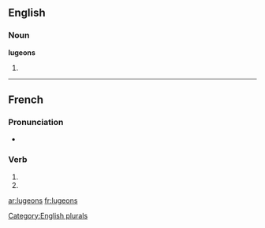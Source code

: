 ==English==

===Noun===
'''lugeons'''

# {{plural of|[[lugeon]]}}

[[Category:English plurals]]

----

==French==

===Pronunciation===
* {{IPA|lang=fr|/ly.ʒɔ̃/}}

===Verb===
{{fr-verb-form}}

# {{conjugation of|luger||1|p|pres|ind|lang=fr}}
# {{conjugation of|luger||1|p|imp|lang=fr}}

[[ar:lugeons]]
[[fr:lugeons]]